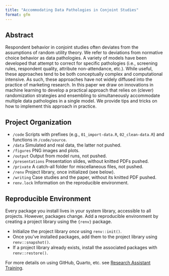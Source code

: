 ```yaml
---
title: "Accommodating Data Pathologies in Conjoint Studies"
format: gfm
---
```


## Abstract

Respondent behavior in conjoint studies often deviates from the assumptions of random utility theory. We refer to deviations from normative choice behavior as data pathologies. A variety of models have been developed that attempt to correct for specific pathologies (i.e., screening rules, respondent quality, attribute non-attendance, etc.). While useful, these approaches tend to be both conceptually complex and computational intensive. As such, these approaches have not widely diffused into the practice of marketing research. In this paper we draw on innovations in machine learning to develop a practical approach that relies on (clever) randomization strategies and ensembling to simultaneously accommodate multiple data pathologies in a single model. We provide tips and tricks on how to implement this approach in practice.

## Project Organization

- `/code` Scripts with prefixes (e.g., `01_import-data.R`, `02_clean-data.R`) and functions in `/code/source`.
- `/data` Simulated and real data, the latter not pushed.
- `/figures` PNG images and plots.
- `/output` Output from model runs, not pushed.
- `/presentations` Presentation slides, without knitted PDFs pushed.
- `/private` A catch-all folder for miscellaneous files, not pushed.
- `/renv` Project library, once initialized (see below).
- `/writing` Case studies and the paper, without its knitted PDF pushed.
- `renv.lock` Information on the reproducible environment.

## Reproducible Environment

Every package you install lives in your system library, accessible to all projects. However, packages change. Add a reproducible environment by creating a project library using the `{renv}` package.

- Initialize the project library *once* using `renv::init()`.
- Once you've installed packages, add them to the project library using `renv::snapshot()`.
- If a project library already exists, install the associated packages with `renv::restore()`.

For more details on using GitHub, Quarto, etc. see [Research Assistant Training](https://github.com/marcdotson/ra-training).
